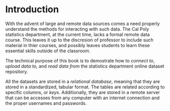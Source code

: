 # Introduction
With the advent of large and remote data sources comes a need properly understand the methods for interacting with such data. The Cal Poly statistics department, at the current time, lacks a formal remote data course. This leaves it up to the discresion of professor to include such material in thier courses, and possibly leaves students to learn these essential skills outside of the classroom.

The technical purpose of this book is to demostrate how to *connect to*, *upload data to*, and *read data from* the statistics department online dataset repository. 

All the datasets are stored in a *relational database*, meaning that they are stored in a standardized, tabular format. The tables are related according to specific columns, or *keys*. Additionally, they are stored in a remote server that can be accesses from any computer with an internet connection and the proper usernames and passwords.      